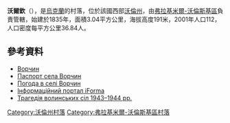 {{coord|50|54|51|N|24|13|24|E|scale:30000|display=title}}

'''沃爾欽'''（{{lang-uk|Ворчин}}），是[[烏克蘭|烏克蘭]]的村落，位於該國西部[[沃倫州|沃倫州]]，由[[弗拉基米爾-沃倫斯基區|弗拉基米爾-沃倫斯基區]]負責管轄，始建於1835年，面積3.04平方公里，海拔高度191米，2001年人口112，人口密度每平方公里36.84人。

==參考資料==
* [http://gska2.rada.gov.ua/pls/z7502/A005?rdat1=21.03.2008&rf7571=4703 Ворчин]{{dead link|date=2018年3月 |bot=InternetArchiveBot |fix-attempted=yes }}
* [https://web.archive.org/web/20140313010811/http://www.vvadm.gov.ua/ukr/miscevi%20rady/zora.html Паспорт села Ворчин]
* [http://weather.in.ua/ua/volynskaja/4657 Погода в селі Ворчин] {{Wayback|url=http://weather.in.ua/ua/volynskaja/4657 |date=20111219110141 }}
* [https://web.archive.org/web/20100125080655/http://old.iforma.com.ua/classifiers/uk/koatuu Інформаційний портал iForma]
* [http://www.poshuk-lviv.org.ua/book_caruk/74-85.htm#vorchyn Трагедія волинських сіл 1943–1944 рр.] {{Wayback|url=http://www.poshuk-lviv.org.ua/book_caruk/74-85.htm#vorchyn |date=20150209000943 }}

[[Category:沃倫州村落|Category:沃倫州村落]]
[[Category:弗拉基米爾-沃倫斯基區村落|Category:弗拉基米爾-沃倫斯基區村落]]


{{Volyn-geo-stub}}